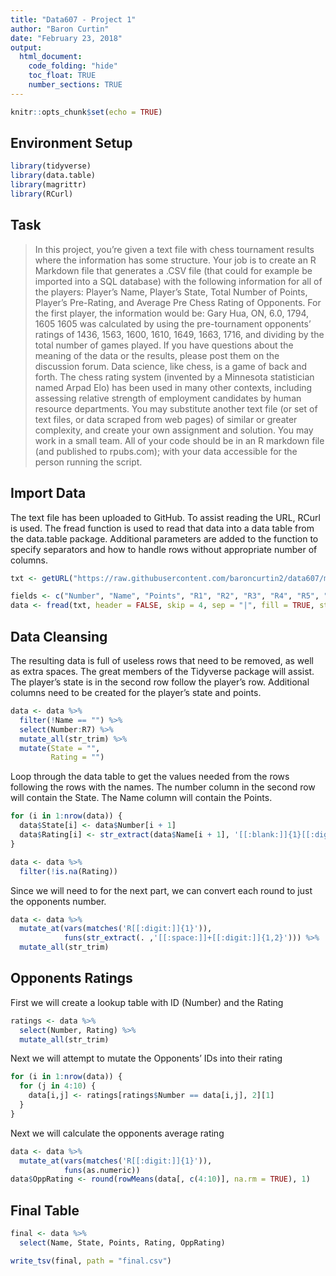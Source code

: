 ```yaml
---
title: "Data607 - Project 1"
author: "Baron Curtin"
date: "February 23, 2018"
output: 
  html_document:
    code_folding: "hide"
    toc_float: TRUE
    number_sections: TRUE
---
```


```r
knitr::opts_chunk$set(echo = TRUE)
```

## Environment Setup
```r
library(tidyverse)
library(data.table)
library(magrittr)
library(RCurl)
```

## Task
> In this project, you're given a text file with chess tournament results where the information has some structure. Your job is to create an R Markdown file that generates a .CSV file (that could for example be imported into a SQL database) with the following information for all of the players: Player's Name, Player's State, Total Number of Points, Player's Pre-Rating, and Average Pre Chess Rating of Opponents. For the first player, the information would be:
> Gary Hua, ON, 6.0, 1794, 1605
1605 was calculated by using the pre-tournament opponents' ratings of 1436, 1563, 1600, 1610, 1649, 1663, 1716, and dividing by the total number of games played. If you have questions about the meaning of the data or the results, please post them on the discussion forum. Data science, like chess, is a game of back and forth.
> The chess rating system (invented by a Minnesota statistician named Arpad Elo) has been used in many other contexts, including assessing relative strength of employment candidates by human resource departments. You may substitute another text file (or set of text files, or data scraped from web pages) of similar or greater complexity, and create your own assignment and solution. You may work in a small team. All of your code should be in an R markdown file (and published to rpubs.com); with your data accessible for the person running the script.

## Import Data
The text file has been uploaded to GitHub. To assist reading the URL, RCurl is used. The fread function is used to read that data into a data table from the data.table package. Additional parameters are added to the function to specify separators and how to handle rows without appropriate number of columns.
```r
txt <- getURL("https://raw.githubusercontent.com/baroncurtin2/data607/master/tournamentinfo.txt")

fields <- c("Number", "Name", "Points", "R1", "R2", "R3", "R4", "R5", "R6", "R7", "EOL")
data <- fread(txt, header = FALSE, skip = 4, sep = "|", fill = TRUE, stringsAsFactors = FALSE, col.names = fields)
```

## Data Cleansing
The resulting data is full of useless rows that need to be removed, as well as extra spaces. The great members of the Tidyverse package will assist. The player's state is in the second row follow the player's row. Additional columns need to be created for the player's state and points.
```r
data <- data %>%
  filter(!Name == "") %>%
  select(Number:R7) %>%
  mutate_all(str_trim) %>%
  mutate(State = "",
         Rating = "")

```

Loop through the data table to get the values needed from the rows following the rows with the names. The number column in the second row will contain the State. The Name column will contain the Points.
```r
for (i in 1:nrow(data)) {
  data$State[i] <- data$Number[i + 1]
  data$Rating[i] <- str_extract(data$Name[i + 1], '[[:blank:]]{1}[[:digit:]]{3,4}')
}

data <- data %>%
  filter(!is.na(Rating))
```

Since we will need to for the next part, we can convert each round to just the opponents number.
```r
data <- data %>%
  mutate_at(vars(matches('R[[:digit:]]{1}')),
            funs(str_extract(. ,'[[:space:]]+[[:digit:]]{1,2}'))) %>%
  mutate_all(str_trim)
```


## Opponents Ratings
First we will create a lookup table with ID (Number) and the Rating
```r
ratings <- data %>%
  select(Number, Rating) %>%
  mutate_all(str_trim)
```

Next we will attempt to mutate the Opponents' IDs into their rating
```r
for (i in 1:nrow(data)) {
  for (j in 4:10) {
    data[i,j] <- ratings[ratings$Number == data[i,j], 2][1]
  }
}
```

Next we will calculate the opponents average rating
```r
data <- data %>%
  mutate_at(vars(matches('R[[:digit:]]{1}')), 
            funs(as.numeric))
data$OppRating <- round(rowMeans(data[, c(4:10)], na.rm = TRUE), 1)
```

## Final Table
```r
final <- data %>%
  select(Name, State, Points, Rating, OppRating)

write_tsv(final, path = "final.csv")
```

